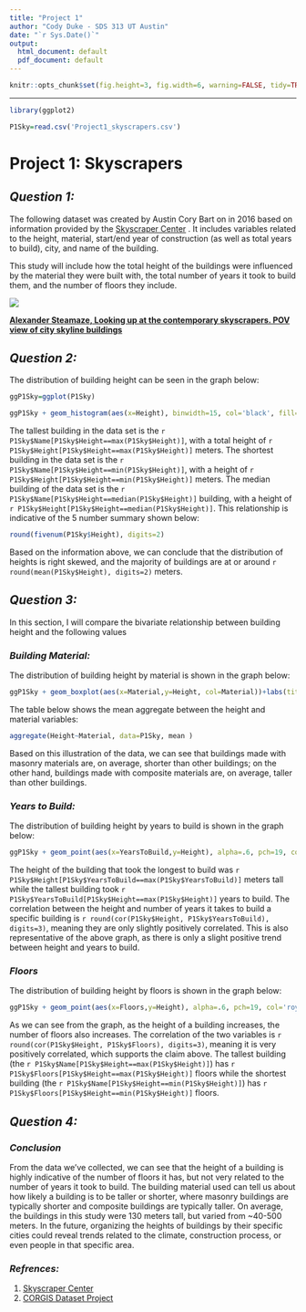 ---
title: "Project 1"
author: "Cody Duke - SDS 313 UT Austin"
date: "`r Sys.Date()`"
output:
  html_document: default
  pdf_document: default
---

```{r global_options, echo=FALSE}
knitr::opts_chunk$set(fig.height=3, fig.width=6, warning=FALSE, tidy=TRUE, tidy.opts=list(width.cutoff=60))
```
***
``` {r echo=FALSE}
library(ggplot2)
```

``` {r echo=FALSE}
P1Sky=read.csv('Project1_skyscrapers.csv')
```

# **Project 1: Skyscrapers**

## *Question 1:*

The following dataset was created by Austin Cory Bart on in 2016 based on information provided by the [Skyscraper Center](https://www.ctbuh.org/?redirect=true) . It includes variables related to the height, material, start/end year of construction (as well as total years to build), city, and name of the building. 

This study will include how the total height of the buildings were influenced by the material they were built with, the total number of years it took to build them, and the number of floors they include.

![](https://i.pinimg.com/736x/84/5c/0b/845c0bd72f74a99b443bb25a9bb286f4--eye-photography-aerial-photography.jpg)

__[Alexander Steamaze, Looking up at the contemporary skyscrapers. POV view of city skyline buildings](https://ak.picdn.net/shutterstock/videos/5687210/thumb/1.jpg?ip=x480)__


## *Question 2:*

The distribution of building height can be seen in the graph below:

``` {r echo=FALSE, out.width = '750px', dpi=200}
ggP1Sky=ggplot(P1Sky)

ggP1Sky + geom_histogram(aes(x=Height), binwidth=15, col='black', fill='darkgreen') + labs(title="Distribution of Skyscraper Height", x="Height (meters)", y="Frequency") + theme_classic()
```

The tallest building in the data set is the `r P1Sky$Name[P1Sky$Height==max(P1Sky$Height)]`, with a total height of `r P1Sky$Height[P1Sky$Height==max(P1Sky$Height)]` meters. The shortest building in the data set is the `r P1Sky$Name[P1Sky$Height==min(P1Sky$Height)]`, with a height of `r P1Sky$Height[P1Sky$Height==min(P1Sky$Height)]` meters. The median building of the data set is the `r P1Sky$Name[P1Sky$Height==median(P1Sky$Height)]` building, with a height of `r P1Sky$Height[P1Sky$Height==median(P1Sky$Height)]`. This relationship is indicative of the 5 number summary shown below:

```{r echo=FALSE}
round(fivenum(P1Sky$Height), digits=2)
```
Based on the information above, we can conclude that the distribution of heights is right skewed, and the majority of buildings are at or around `r round(mean(P1Sky$Height), digits=2)` meters.

## *Question 3:*

In this section, I will compare the bivariate relationship between building height and the following values

### *Building Material:*

The distribution of building height by material is shown in the graph below:

``` {r echo=FALSE, out.width = '750px', dpi=200}
ggP1Sky + geom_boxplot(aes(x=Material,y=Height, col=Material))+labs(title="Building Height by Material", x="Building Material", y="Height (Meters)") + scale_color_brewer(type="qual", palette=2)
```

The table below shows the mean aggregate between the height and material variables:

``` {r echo=FALSE, out.width = '750px', dpi=200}
aggregate(Height~Material, data=P1Sky, mean )
```
Based on this illustration of the data, we can see that buildings made with masonry materials are, on average, shorter than other buildings; on the other hand, buildings made with composite materials are, on average, taller than other buildings. 

### *Years to Build:*

The distribution of building height by years to build is shown in the graph below:

``` {r echo=FALSE, out.width = '750px', dpi=200}
ggP1Sky + geom_point(aes(x=YearsToBuild,y=Height), alpha=.6, pch=19, col='orange', )+labs(title="Building Height by Years to Build", x="Years To Build", y="Height (Meters)")
```

The height of the building that took the longest to build was `r P1Sky$Height[P1Sky$YearsToBuild==max(P1Sky$YearsToBuild)]` meters tall while the tallest building took `r P1Sky$YearsToBuild[P1Sky$Height==max(P1Sky$Height)]` years to build. The correlation between the height and number of years it takes to build a specific building is `r round(cor(P1Sky$Height, P1Sky$YearsToBuild), digits=3)`, meaning they are only slightly positively correlated. This is also representative of the above graph, as there is only a slight positive trend between height and years to build. 

### *Floors*

The distribution of building height by floors is shown in the graph below:

``` {r echo=FALSE, out.width = '750px', dpi=200}
ggP1Sky + geom_point(aes(x=Floors,y=Height), alpha=.6, pch=19, col='royalblue3', )+labs(title="Distribution of Building Height by Floors", x="Floors", y="Height (Meters)")
```

As we can see from the graph, as the height of a building increases, the number of floors also increases. The correlation of the two variables is `r round(cor(P1Sky$Height, P1Sky$Floors), digits=3)`, meaning it is very positively correlated, which supports the claim above. The tallest building (the `r P1Sky$Name[P1Sky$Height==max(P1Sky$Height)]`) has `r P1Sky$Floors[P1Sky$Height==max(P1Sky$Height)]` floors while the shortest building (the `r P1Sky$Name[P1Sky$Height==min(P1Sky$Height)]`) has `r P1Sky$Floors[P1Sky$Height==min(P1Sky$Height)]` floors. 

## *Question 4:*

### *Conclusion*

From the data we've collected, we can see that the height of a building is highly indicative of the number of floors it has, but not very related to the number of years it took to build. The building material used can tell us about how likely a building is to be taller or shorter, where masonry buildings are typically shorter and composite buildings are typically taller. On average, the buildings in this study were 130 meters tall, but varied from ~40-500 meters. In the future, organizing the heights of buildings by their specific cities could reveal trends related to the climate, construction process, or even people in that specific area. 

### *Refrences:*

1. [Skyscraper Center](https://www.ctbuh.org/?redirect=true)
2. [CORGIS Dataset Project](https://corgis-edu.github.io/corgis/csv/skyscrapers/)